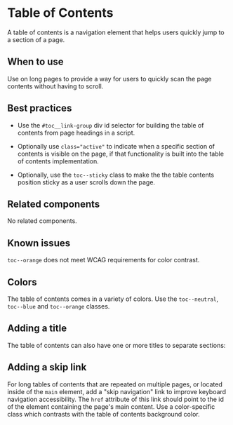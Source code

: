 
<Meta of={stories} />

# Table of Contents

A table of contents is a navigation element that helps users quickly jump to a
section of a page.

## When to use

Use on long pages to provide a way for users to quickly scan the page contents
without having to scroll.

## Best practices

- Use the `#toc__link-group` div id selector for building the table of contents from
page headings in a script.

- Optionally use `class="active"` to indicate when a specific section of contents is
visible on the page, if that functionality is built into the table of contents
implementation.
- Optionally, use the `toc--sticky` class to make the the table contents position
sticky as a user scrolls down the page.

## Related components

No related components.

## Known issues

`toc--orange` does not meet WCAG requirements for color contrast.

## Colors
The table of contents comes in a variety of colors. Use the `toc--neutral`,
`toc--blue` and `toc--orange` classes.

<Story of={stories.neutral} />

<Story of={stories.blue} />

<Story of={stories.orange} />

## Adding a title

The table of contents can also have one or more titles to separate sections:

<Story of={stories.withTitle} />

## Adding a skip link

For long tables of contents that are repeated on multiple pages, or located inside of 
the `main` element, add a "skip navigation" link to improve keyboard navigation 
accessibility. The `href` attribute of this link should point to the id of the element
containing the page's main content. Use a color-specific class which contrasts with
the table of contents background color.

<Story of={stories.skipNavigation} />